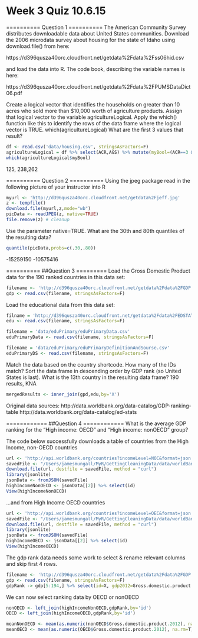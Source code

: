 Week 3 Quiz                     10.6.15
========================================================

==========
Question 1
==========
The American Community Survey distributes downloadable data about United States communities. Download the 2006 microdata survey about housing for the state of Idaho using download.file() from here: 

https://d396qusza40orc.cloudfront.net/getdata%2Fdata%2Fss06hid.csv 

and load the data into R. The code book, describing the variable names is here: 

https://d396qusza40orc.cloudfront.net/getdata%2Fdata%2FPUMSDataDict06.pdf 

Create a logical vector that identifies the households on greater than 10 acres who sold more than $10,000 worth of agriculture products. Assign that logical vector to the variable agricultureLogical. Apply the which() function like this to identify the rows of the data frame where the logical vector is TRUE. which(agricultureLogical) What are the first 3 values that result?

```r
df <- read.csv('data/housing.csv', stringsAsFactors=F)
agricultureLogical = df %>% select(ACR,AGS) %>% mutate(myBool=(ACR==3 & AGS==6))
which(agricultureLogical$myBool)
```

125, 238,262


==========
Question 2
==========
Using the jpeg package read in the following picture of your instructor into R 



```r
myurl <- 'http://d396qusza40orc.cloudfront.net/getdata%2Fjeff.jpg'
z <- tempfile()
download.file(myurl,z,mode="wb")
picData <- readJPEG(z, native=TRUE)
file.remove(z) # cleanup
```

Use the parameter native=TRUE. What are the 30th and 80th quantiles of the resulting data?
```r
quantile(picData,probs=c(.30,.80))
```
-15259150 -10575416

==========
##Question 3
=========
Load the Gross Domestic Product data for the 190 ranked countries in this data set: 
```r
filename <- 'http://d396qusza40orc.cloudfront.net/getdata%2Fdata%2FGDP.csv'
gdp <- read.csv(filename, stringsAsFactors=F)
```

Load the educational data from this data set: 
```r
filname = 'http://d396qusza40orc.cloudfront.net/getdata%2Fdata%2FEDSTATS_Country.csv'
edu <- read.csv(filename, stringsAsFactors=F)

filename = 'data/eduPrimary/eduPrimaryData.csv'
eduPrimaryData <- read.csv(filename, stringsAsFactors=F)

filename = 'data/eduPrimary/eduPrimaryDefinitionAndSourse.csv'
eduPrimaryDS <- read.csv(filename, stringsAsFactors=F)

```
Match the data based on the country shortcode. How many of the IDs match? Sort the data frame in descending order by GDP rank (so United States is last). What is the 13th country in the resulting data frame? 190 results, KNA
```r
mergedResults <- inner_join(gpd,edu,by='X')
```
Original data sources: 
http://data.worldbank.org/data-catalog/GDP-ranking-table 
http://data.worldbank.org/data-catalog/ed-stats

============
##Question 4
============
What is the average GDP ranking for the "High income: OECD" and "High income: nonOECD" group?


The code below successfully downloads a table of countries from the High Income, non-OECD countries
```r
url <- 'http://api.worldbank.org/countries?incomeLevel=NOC&format=json'
savedFile <- "/Users/jamesmungall/MyR/GettingCleaningData/data/worldBank/incomeLevelNOC.json"
download.file(url, destfile = savedFile, method = "curl")
library(jsonlite)
jsonData <- fromJSON(savedFile)
highIncomeNonOECD <- jsonData[[2]] %>% select(id)
View(highIncomeNonOECD)
```
...and from High Income OECD countries
```r
url <- 'http://api.worldbank.org/countries?incomeLevel=OEC&format=json'
savedFile <- "/Users/jamesmungall/MyR/GettingCleaningData/data/worldBank/incomeLevelOEC.json"
download.file(url, destfile = savedFile, method = "curl")
library(jsonlite)
jsonData <- fromJSON(savedFile)
highIncomeOECD <- jsonData[[2]] %>% select(id)
View(highIncomeOECD)
```

The gdp rank data needs some work to select & rename relevant columns and skip first 4 rows.
```r
filename <- 'http://d396qusza40orc.cloudfront.net/getdata%2Fdata%2FGDP.csv'
gdp <- read.csv(filename, stringsAsFactors=F)
gdpRank -> gdp[5:194,] %>% select(id=X, gdp2012=Gross.domestic.product.2012)
```

We can now select ranking data by OECD or nonOECD
```r
nonOECD <- left_join(highIncomeNonOECD,gdpRank,by='id')
OECD <- left_join(highIncomeOECD,gdpRank,by='id')

meanNonOECD <- mean(as.numeric(nonOECD$Gross.domestic.product.2012), na.rm=T)
meanOECD <- mean(as.numeric(OECD$Gross.domestic.product.2012), na.rm=T)
```